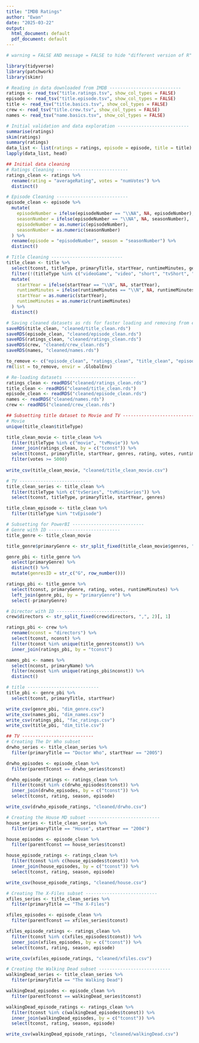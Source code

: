 ---
title: "IMDB Ratings"
author: "Ewan"
date: "2025-03-22"
output:
  html_document: default
  pdf_document: default
---

```{r, warning = FALSE, message = FALSE}
# warning = FALSE AND message = FALSE to hide "different version of R" messages

library(tidyverse)
library(patchwork)
library(skimr)
```

```{r}
# Reading in data downloaded from IMDB ---------------------------
ratings <- read_tsv("title.ratings.tsv", show_col_types = FALSE)
episode <- read_tsv("title.episode.tsv", show_col_types = FALSE)
title <- read_tsv("title.basics.tsv", show_col_types = FALSE)
crew <- read_tsv("title.crew.tsv", show_col_types = FALSE)
names <- read_tsv("name.basics.tsv", show_col_types = FALSE)
```

```{r}
# Initial validation and data exploration ---------------------------
summarise(ratings)
skim(ratings)
summary(ratings)
data_list <- list(ratings = ratings, episode = episode, title = title)
lapply(data_list, head)
```

```{r}
## Initial data cleaning
# Ratings Cleaning ---------------------------
ratings_clean <- ratings %>%
  rename(rating = "averageRating", votes = "numVotes") %>%
  distinct()

# Episode Cleaning ---------------------------
episode_clean <- episode %>%
  mutate(
    episodeNumber = ifelse(episodeNumber == "\\NA", NA, episodeNumber),
    seasonNumber = ifelse(episodeNumber == "\\NA", NA, seasonNumber),
    episodeNumber = as.numeric(episodeNumber),
    seasonNumber = as.numeric(seasonNumber)
  ) %>%
  rename(episode = "episodeNumber", season = "seasonNumber") %>%
  distinct()

# Title Cleaning ---------------------------
title_clean <- title %>%
  select(tconst, titleType, primaryTitle, startYear, runtimeMinutes, genres) %>%
  filter(!(titleType %in% c("videoGame", "video", "short", "tvShort", "tvSpecial", "tvPilot"))) %>%
  mutate(
    startYear = ifelse(startYear == "\\N", NA, startYear),
    runtimeMinutes = ifelse(runtimeMinutes == "\\N", NA, runtimeMinutes),
    startYear = as.numeric(startYear),
    runtimeMinutes = as.numeric(runtimeMinutes)
  ) %>%
  distinct()

# Saving cleaned datasets as rds for faster loading and removing from environment ---------------------------
saveRDS(title_clean, "cleaned/title_clean.rds")
saveRDS(episode_clean, "cleaned/episode_clean.rds")
saveRDS(ratings_clean, "cleaned/ratings_clean.rds")
saveRDS(crew, "cleaned/crew_clean.rds")
saveRDS(names, "cleaned/names.rds")

to_remove <- c("episode_clean", "ratings_clean", "title_clean", "episode", "title", "names", "crew")
rm(list = to_remove, envir = .GlobalEnv)

# Re-loading datasets ---------------------------
ratings_clean <- readRDS("cleaned/ratings_clean.rds")
title_clean <- readRDS("cleaned/title_clean.rds")
episode_clean <- readRDS("cleaned/episode_clean.rds")
names <- readRDS("cleaned/names.rds")
crew <- readRDS("cleaned/crew_clean.rds")
```

```{r}
## Subsetting title dataset to Movie and TV ---------------------------
# Movie
unique(title_clean$titleType)

title_clean_movie <- title_clean %>%
  filter(titleType %in% c("movie", "tvMovie")) %>%
  inner_join(ratings_clean, by = c("tconst")) %>%
  select(tconst, primaryTitle, startYear, genres, rating, votes, runtimeMinutes) %>%
  filter(votes >= 5000)
  
write_csv(title_clean_movie, "cleaned/title_clean_movie.csv")

# TV ---------------------------
title_clean_series <- title_clean %>%
  filter(titleType %in% c("tvSeries", "tvMiniSeries")) %>%
  select(tconst, titleType, primaryTitle, startYear, genres)

title_clean_episode <- title_clean %>%
  filter(titleType %in% "tvEpisode")
```

```{r}
# Subsetting for PowerBI ---------------------------
# Genre with ID ---------------------------
title_genre <- title_clean_movie

title_genre$primaryGenre <- str_split_fixed(title_clean_movie$genres, ",", 2)[, 1]

genre_pbi <- title_genre %>%
  select(primaryGenre) %>%
  distinct() %>%
  mutate(genresID = str_c("G", row_number()))

ratings_pbi <- title_genre %>%
  select(tconst, primaryGenre, rating, votes, runtimeMinutes) %>%
  left_join(genre_pbi, by = "primaryGenre") %>%
  select(-primaryGenre)

# Director with ID ---------------------------
crew$directors <- str_split_fixed(crew$directors, ",", 2)[, 1]

ratings_pbi <- crew %>%
  rename(nconst = "directors") %>%
  select(tconst, nconst) %>%
  filter(tconst %in% unique(title_genre$tconst)) %>%
  inner_join(ratings_pbi, by = "tconst")

names_pbi <- names %>%
  select(nconst, primaryName) %>%
  filter(nconst %in% unique(ratings_pbi$nconst)) %>%
  distinct()

# title ---------------------------
title_pbi <- genre_pbi %>%
  select(tconst, primaryTitle, startYear)

write_csv(genre_pbi, "dim_genre.csv")
write_csv(names_pbi, "dim_names.csv")
write_csv(ratings_pbi, "fac_ratings.csv")
write_csv(title_pbi, "dim_title.csv")
```

```{r}
## TV ---------------------------
# Creating The Dr Who subset
drwho_series <- title_clean_series %>%
  filter(primaryTitle == "Doctor Who", startYear == "2005")

drwho_episodes <- episode_clean %>%
  filter(parentTconst == drwho_series$tconst)

drwho_episode_ratings <- ratings_clean %>%
  filter(tconst %in% c(drwho_episodes$tconst)) %>%
  inner_join(drwho_episodes, by = c("tconst")) %>%
  select(tconst, rating, season, episode)

write_csv(drwho_episode_ratings, "cleaned/drwho.csv")

# Creating the House MD subset ---------------------------
house_series <- title_clean_series %>%
  filter(primaryTitle == "House", startYear == "2004")

house_episodes <- episode_clean %>%
  filter(parentTconst == house_series$tconst)

house_episode_ratings <- ratings_clean %>%
  filter(tconst %in% c(house_episodes$tconst)) %>%
  inner_join(house_episodes, by = c("tconst")) %>%
  select(tconst, rating, season, episode)

write_csv(house_episode_ratings, "cleaned/house.csv")

# Creating The X-Files subset ---------------------------
xfiles_series <- title_clean_series %>%
  filter(primaryTitle == "The X-Files")

xfiles_episodes <- episode_clean %>%
  filter(parentTconst == xfiles_series$tconst)

xfiles_episode_ratings <- ratings_clean %>%
  filter(tconst %in% c(xfiles_episodes$tconst)) %>%
  inner_join(xfiles_episodes, by = c("tconst")) %>%
  select(tconst, rating, season, episode)

write_csv(xfiles_episode_ratings, "cleaned/xfiles.csv")

# Creating the Walking Dead subset ---------------------------
walkingDead_series <- title_clean_series %>%
  filter(primaryTitle == "The Walking Dead")

walkingDead_episodes <- episode_clean %>%
  filter(parentTconst == walkingDead_series$tconst)

walkingDead_episode_ratings <- ratings_clean %>%
  filter(tconst %in% c(walkingDead_episodes$tconst)) %>%
  inner_join(walkingDead_episodes, by = c("tconst")) %>%
  select(tconst, rating, season, episode)

write_csv(walkingDead_episode_ratings, "cleaned/walkingDead.csv")
```
